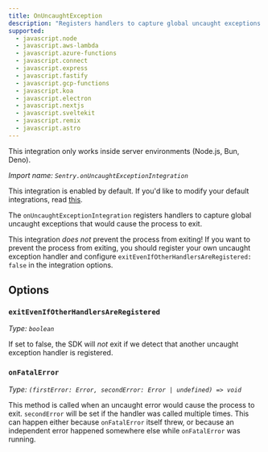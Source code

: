 ```yaml
---
title: OnUncaughtException
description: "Registers handlers to capture global uncaught exceptions. (default)"
supported:
  - javascript.node
  - javascript.aws-lambda
  - javascript.azure-functions
  - javascript.connect
  - javascript.express
  - javascript.fastify
  - javascript.gcp-functions
  - javascript.koa
  - javascript.electron
  - javascript.nextjs
  - javascript.sveltekit
  - javascript.remix
  - javascript.astro
---
```


<Alert level="info">
  This integration only works inside server environments (Node.js, Bun, Deno).
</Alert>

_Import name: `Sentry.onUncaughtExceptionIntegration`_

This integration is enabled by default. If you'd like to modify your default integrations, read [this](./../#modifying-default-integrations).

The `onUncaughtExceptionIntegration` registers handlers to capture global uncaught exceptions that would cause the process to exit.

This integration _does not_ prevent the process from exiting! If you want to prevent the process from exiting, you should register your own uncaught exception handler and configure `exitEvenIfOtherHandlersAreRegistered: false` in the integration options.

## Options

### `exitEvenIfOtherHandlersAreRegistered`

_Type: `boolean`_

If set to false, the SDK will _not_ exit if we detect that another uncaught exception handler is registered.

### `onFatalError`

_Type: `(firstError: Error, secondError: Error | undefined) => void`_

This method is called when an uncaught error would cause the process to exit. `secondError` will be set if the handler was called multiple times. This can happen either because `onFatalError` itself threw, or because an independent error happened somewhere else while `onFatalError` was running.
